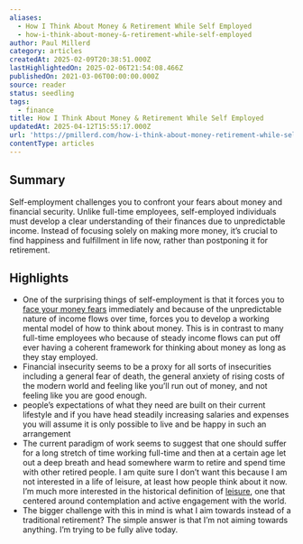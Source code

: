 ```yaml
---
aliases:
  - How I Think About Money & Retirement While Self Employed
  - how-i-think-about-money-&-retirement-while-self-employed
author: Paul Millerd
category: articles
createdAt: 2025-02-09T20:38:51.000Z
lastHighlightedOn: 2025-02-06T21:54:08.466Z
publishedOn: 2021-03-06T00:00:00.000Z
source: reader
status: seedling
tags:
  - finance
title: How I Think About Money & Retirement While Self Employed
updatedAt: 2025-04-12T15:55:17.000Z
url: 'https://pmillerd.com/how-i-think-about-money-retirement-while-self-employment/'
contentType: articles
---
```

## Summary

Self-employment challenges you to confront your fears about money and financial security. Unlike full-time employees, self-employed individuals must develop a clear understanding of their finances due to unpredictable income. Instead of focusing solely on making more money, it’s crucial to find happiness and fulfillment in life now, rather than postponing it for retirement.

## Highlights

- One of the surprising things of self-employment is that it forces you to [face your money fears](https://think-boundless.com/fear-setting-exercise/) immediately and because of the unpredictable nature of income flows over time, forces you to develop a working mental model of how to think about money. This is in contrast to many full-time employees who because of steady income flows can put off ever having a coherent framework for thinking about money as long as they stay employed.
- Financial insecurity seems to be a proxy for all sorts of insecurities including a general fear of death, the general anxiety of rising costs of the modern world and feeling like you’ll run out of money, and not feeling like you are good enough.
- people’s expectations of what they need are built on their current lifestyle and if you have head steadily increasing salaries and expenses you will assume it is only possible to live and be happy in such an arrangement
- The current paradigm of work seems to suggest that one should suffer for a long stretch of time working full-time and then at a certain age let out a deep breath and head somewhere warm to retire and spend time with other retired people.
  I am quite sure I don’t want this because I am not interested in a life of leisure, at least how people think about it now. I’m much more interested in the historical definition of [leisure](https://think-boundless.com/leisure/), one that centered around contemplation and active engagement with the world.
- The bigger challenge with this in mind is what I aim towards instead of a traditional retirement? The simple answer is that I’m not aiming towards anything. I’m trying to be fully alive today.
